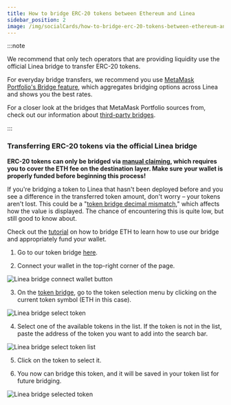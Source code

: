 ```yaml
---
title: How to bridge ERC-20 tokens between Ethereum and Linea
sidebar_position: 2
image: /img/socialCards/how-to-bridge-erc-20-tokens-between-ethereum-and-linea.jpg
---
```


:::note


We recommend that only tech operators that are providing liquidity use the official Linea bridge to transfer ERC-20 tokens.

For everyday bridge transfers, we recommend you use [MetaMask Portfolio's Bridge feature](https://portfolio.metamask.io/bridge), which aggregates bridging options across Linea and shows you the best rates.

For a closer look at the bridges that MetaMask Portfolio sources from, check out our information about [third-party bridges](index#third-party-permissionless-bridges).

:::

### Transferring ERC-20 tokens via the official Linea bridge

**ERC-20 tokens can only be bridged via [manual claiming](./index.mdx#manual-vs-automatic-claiming), which requires you to cover the ETH fee on the destination layer. Make sure your wallet is properly funded before beginning this process!**

If you're bridging a token to Linea that hasn't been deployed before and you see a difference in the transferred token amount, don't worry – your tokens aren't lost. This could be a "[token bridge decimal mismatch](./index.mdx#what-is-token-bridge-decimal-mismatch)," which affects how the value is displayed. The chance of encountering this is quite low, but still good to know about.

Check out the [tutorial](./how-to-bridge-eth.md) on how to bridge ETH to learn how to use our bridge and appropriately fund your wallet.

1. Go to our token bridge [here](https://bridge.linea.build/).

2. Connect your wallet in the top-right corner of the page.

<div class="center-container">
  <div class="img-medium">
    <img
      src="/img/article_images/Use_Linea/Bridge_your_tokens/How_to_bridge_ERC20_tokens_between_Ethereum_and_Linea/Linea_Bridge_connect_wallet_button.png"
      alt="Linea bridge connect wallet button"
    />
  </div>
</div>

3. On the [token bridge](https://bridge.linea.build/), go to the token selection menu by clicking on the current token symbol (ETH in this case).

<div class="center-container">
  <div class="img-medium">
    <img
      src="/img/article_images/Use_Linea/Bridge_your_tokens/How_to_bridge_ERC20_tokens_between_Ethereum_and_Linea/Linea_Bridge_select_token.png"
      alt="Linea bridge select token"
    />
  </div>
</div>

4. Select one of the available tokens in the list. If the token is not in the list, paste the address of the token you want to add into the search bar.

<div class="center-container">
  <div class="img-medium">
    <img
      src="/img/article_images/Use_Linea/Bridge_your_tokens/How_to_bridge_ERC20_tokens_between_Ethereum_and_Linea/Linea_Bridge_select_token_list.png"
      alt="Linea bridge select token list"
    />
  </div>
</div>

5. Click on the token to select it.

6. You now can bridge this token, and it will be saved in your token list for future bridging.

<div class="center-container">
  <div class="img-medium">
    <img
      src="/img/article_images/Use_Linea/Bridge_your_tokens/How_to_bridge_ERC20_tokens_between_Ethereum_and_Linea/Linea_Bridge_selected_token.png"
      alt="Linea bridge selected token"
    />
  </div>
</div>
